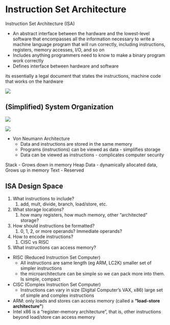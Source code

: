 # Instruction Set Architecture



Instruction Set Architecture (ISA)

- An abstract interface between the hardware and the lowest-level software that encompasses all the information necessary to write a machine language program that will run correctly, including instructions, registers, memory accesses, I/O, and so on
- Includes anything programmers need to know to make a binary program work correctly
- Defines interface between hardware and software

its essentially a legal document that states the instructions, machine code that works on the hardware


![](images/isa/computestack.png)


## (Simplified) System Organization

![](images/isa/sysoverview.png)


![](images/isa/stack.png)

- Von Neumann Architecture
  - Data and instructions are stored in the same memory
  - Programs (instructions) can be viewed as data - simplifies storage
  - Data can be viewed as instructions - complicates computer security

Stack - Grows down in memory
Heap Data - dynamically allocated data, Grows up in memory
Text - 
Reserved

## ISA Design Space

1. What instructions to include?
   1. add, mult, divide, branch, load/store, etc.
2. What storage locations?
   1. how many registers, how much memory, other "architected" storage?
3. How should instructions be formatted?
   1. 0, 1, 2, or more operands? Immediate operands?
4. How to encode instructions?
   1. CISC vs RISC
5. What instructions can access memory?

- RISC (Reduced Instruction Set Computer)
  - All instructions are same length (eg ARM, LC2K) smaller set of simpler instructions
  - the microarchitecture can be simple so we can pack more into them. Is simple, compact
- CISC (Complex Instruction Set Computer)
  - Instructions can vary in size (Digital Computer's VAX, x86) large set of simple and complex instructions

- ARM: only loads and stores can access memory (called a **"load-store architecture"**)
- Intel x86 is a "register-memory architecture", that is, other instructions beyond load/store can access memory

